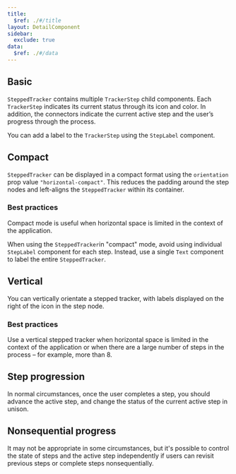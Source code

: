 ```yaml
---
title:
  $ref: ./#/title
layout: DetailComponent
sidebar:
  exclude: true
data:
  $ref: ./#/data
---
```


<LivePreviewControls>

  <LivePreview componentName="stepped-tracker" exampleName="Basic" >

## Basic

`SteppedTracker` contains multiple `TrackerStep` child components. Each `TrackerStep` indicates its current status through its icon and color. In addition, the connectors indicate the current active step and the user’s progress through the process.

You can add a label to the `TrackerStep` using the `StepLabel` component.

  </LivePreview>

  <LivePreview componentName="stepped-tracker" exampleName="Compact" >

## Compact

`SteppedTracker` can be displayed in a compact format using the `orientation` prop value `"horizontal-compact"`. This reduces the padding around the step nodes and left-aligns the `SteppedTracker` within its container.

### Best practices

Compact mode is useful when horizontal space is limited in the context of the application.

When using the `SteppedTracker`in "compact" mode, avoid using individual `StepLabel` component for each step. Instead, use a single `Text` component to label the entire `SteppedTracker`.

  </LivePreview>

  <LivePreview componentName="stepped-tracker" exampleName="Vertical" >

## Vertical

You can vertically orientate a stepped tracker, with labels displayed on the right of the icon in the step node.

### Best practices

Use a vertical stepped tracker when horizontal space is limited in the context of the application or when there are a large number of steps in the process – for example, more than 8.

  </LivePreview>
  
  <LivePreview componentName="stepped-tracker" exampleName="StepProgression" >

## Step progression

In normal circumstances, once the user completes a step, you should advance the active step, and change the status of the current active step in unison.

  </LivePreview>

  <LivePreview componentName="stepped-tracker" exampleName="NonSequentialProgress" >

## Nonsequential progress

It may not be appropriate in some circumstances, but it's possible to control the state of steps and the active step independently if users can revisit previous steps or complete steps nonsequentially.

  </LivePreview>

</LivePreviewControls>
